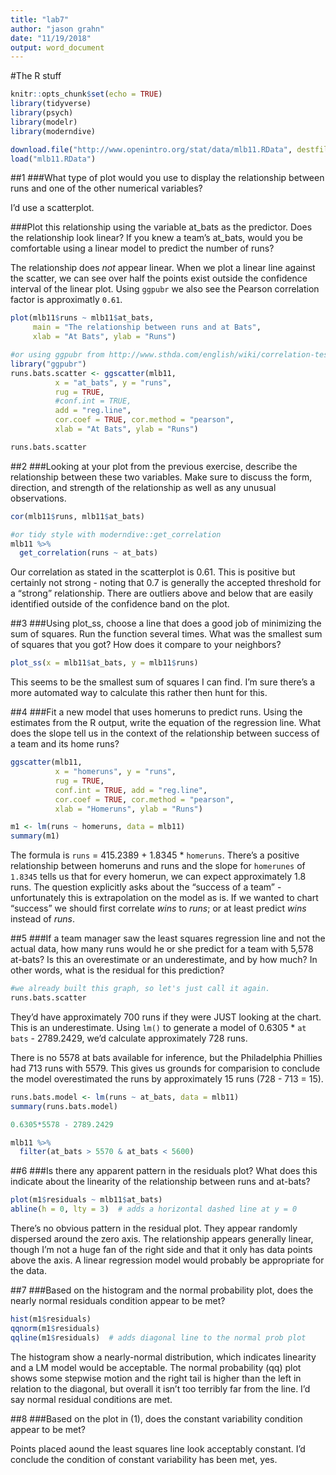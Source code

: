 ```yaml
---
title: "lab7"
author: "jason grahn"
date: "11/19/2018"
output: word_document
---
```


#The R stuff
```r
knitr::opts_chunk$set(echo = TRUE)
library(tidyverse)
library(psych)
library(modelr)
library(moderndive)
```

```r
download.file("http://www.openintro.org/stat/data/mlb11.RData", destfile = "mlb11.RData")
load("mlb11.RData")
```

##1
###What type of plot would you use to display the relationship between runs and one of the other numerical variables? 

I'd use a scatterplot.

###Plot this relationship using the variable at_bats as the predictor. Does the relationship look linear? If you knew a team’s at_bats, would you be comfortable using a linear model to predict the number of runs?

The relationship does _not_ appear linear. When we plot a linear line against the scatter, we can see over half the points exist outside the confidence interval of the linear plot. Using `ggpubr` we also see the Pearson correlation factor is approximatly `0.61`.
```r
plot(mlb11$runs ~ mlb11$at_bats, 
     main = "The relationship between runs and at Bats", 
     xlab = "At Bats", ylab = "Runs")

#or using ggpubr from http://www.sthda.com/english/wiki/correlation-test-between-two-variables-in-r
library("ggpubr")
runs.bats.scatter <- ggscatter(mlb11, 
          x = "at_bats", y = "runs", 
          rug = TRUE,
          #conf.int = TRUE, 
          add = "reg.line", 
          cor.coef = TRUE, cor.method = "pearson",
          xlab = "At Bats", ylab = "Runs")

runs.bats.scatter
```

##2
###Looking at your plot from the previous exercise, describe the relationship between these two variables. Make sure to discuss the form, direction, and strength of the relationship as well as any unusual observations.
```r
cor(mlb11$runs, mlb11$at_bats)

#or tidy style with moderndive::get_correlation
mlb11 %>% 
  get_correlation(runs ~ at_bats)
```

Our correlation as stated in the scatterplot is 0.61. This is positive but certainly not strong - noting that 0.7 is generally the accepted threshold for a "strong" relationship. There are outliers above and below that are easily identified outside of the confidence band on the plot.

##3
###Using plot_ss, choose a line that does a good job of minimizing the sum of squares. Run the function several times. What was the smallest sum of squares that you got? How does it compare to your neighbors?
```r
plot_ss(x = mlb11$at_bats, y = mlb11$runs)
```

This seems to be the smallest sum of squares I can find. I'm sure there's a more automated way to calculate this rather then hunt for this.

##4
###Fit a new model that uses homeruns to predict runs. Using the estimates from the R output, write the equation of the regression line. What does the slope tell us in the context of the relationship between success of a team and its home runs?

```r
ggscatter(mlb11, 
          x = "homeruns", y = "runs", 
          rug = TRUE,
          conf.int = TRUE, add = "reg.line", 
          cor.coef = TRUE, cor.method = "pearson",
          xlab = "Homeruns", ylab = "Runs")

m1 <- lm(runs ~ homeruns, data = mlb11)
summary(m1)
```

The formula is `runs` = 415.2389 + 1.8345 * `homeruns`. There's a positive relationship between homeruns and runs and the slope for `homerunes` of `1.8345` tells us that for every homerun, we can expect approximately 1.8 runs. The question explicitly asks about the "success of a team" - unfortunately this is extrapolation on the model as is. If we wanted to chart "success" we should first correlate _wins_ to _runs_; or at least predict _wins_ instead of _runs_. 

##5
###If a team manager saw the least squares regression line and not the actual data, how many runs would he or she predict for a team with 5,578 at-bats? Is this an overestimate or an underestimate, and by how much? In other words, what is the residual for this prediction?

```r
#we already built this graph, so let's just call it again.
runs.bats.scatter
```

They'd have approximately 700 runs if they were JUST looking at the chart. This is an underestimate. Using `lm()` to generate a model of 0.6305 * `at bats` - 2789.2429, we'd calculate approximately 728 runs.

There is no 5578 at bats available for inference, but the Philadelphia Phillies had 713 runs with 5579. This gives us grounds for comparision to conclude the model overestimated the runs by approximately 15 runs (728 - 713 = 15).

```r
runs.bats.model <- lm(runs ~ at_bats, data = mlb11) 
summary(runs.bats.model)

0.6305*5578 - 2789.2429

mlb11 %>% 
  filter(at_bats > 5570 & at_bats < 5600)
```

##6
###Is there any apparent pattern in the residuals plot? What does this indicate about the linearity of the relationship between runs and at-bats?

```r
plot(m1$residuals ~ mlb11$at_bats)
abline(h = 0, lty = 3)  # adds a horizontal dashed line at y = 0
```

There's no obvious pattern in the residual plot. They appear randomly dispersed around the zero axis. The relationship appears generally linear, though I'm not a huge fan of the right side and that it only has data points above the axis. A linear regression model would probably be appropriate for the data.

##7
###Based on the histogram and the normal probability plot, does the nearly normal residuals condition appear to be met?
```r
hist(m1$residuals)
qqnorm(m1$residuals)
qqline(m1$residuals)  # adds diagonal line to the normal prob plot
```

The histogram show a nearly-normal distribution, which indicates linearity and a LM model would be acceptable. The normal probability (qq) plot shows some stepwise motion and the right tail is higher than the left in relation to the diagonal, but overall it isn't too terribly far from the line. I'd say normal residual conditions are met.

##8
###Based on the plot in (1), does the constant variability condition appear to be met?

Points placed aound the least squares line look acceptably constant. I'd conclude the condition of constant variability has been met, yes. 

